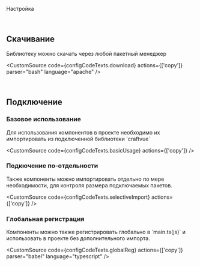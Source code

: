 
<Meta title="Getting Started" />

<Title>Установка CraftVue</Title>

<Subtitle>Настройка</Subtitle>

&nbsp;

## Скачивание

<p>Библиотеку можно скачать через любой пакетный менеджер</p>

<CustomSource code={configCodeTexts.download} actions={['copy']} parser="bash" language="apache" />

&nbsp;

## Подключение

### Базовое использование

<p>
  Для использования компонентов в проекте необходимо их импортировать из подключенной библиотеки
  `craftvue`
</p>

<CustomSource code={configCodeTexts.basicUsage} actions={['copy']} />

### Подкючение по-отдельности

<p>
  Также компоненты можно импортировать отдельно по мере необходимости, для контроля размера
  подключаемых пакетов.
</p>

<CustomSource code={configCodeTexts.selectiveImport} actions={['copy']} />

### Глобальная регистрация

<p>
  Компоненты можно также регистрировать глобально в `main.ts(js)` и использовать в проекте без
  дополнительного импорта.
</p>

<CustomSource
  code={configCodeTexts.globalReg}
  actions={['copy']}
  parser="babel"
  language="typescript"
/>

<style>
  {`

  `}
</style>
